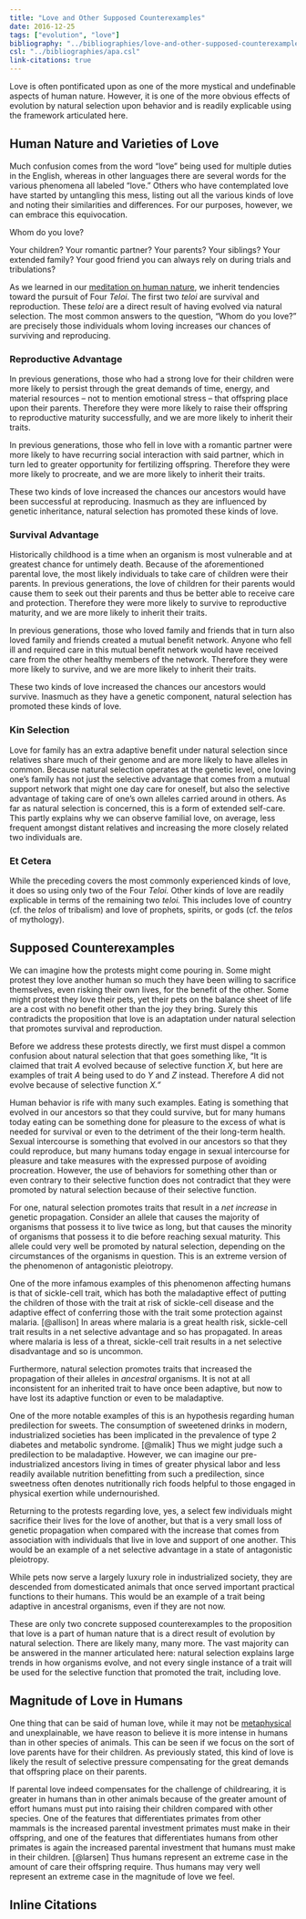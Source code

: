 ```yaml
---
title: "Love and Other Supposed Counterexamples"
date: 2016-12-25
tags: ["evolution", "love"]
bibliography: "../bibliographies/love-and-other-supposed-counterexamples.json"
csl: "../bibliographies/apa.csl"
link-citations: true
---
```


Love is often pontificated upon as one of the more mystical and undefinable aspects of human nature. However, it is one of the more obvious effects of evolution by natural selection upon behavior and is readily explicable using the framework articulated here.


## Human Nature and Varieties of Love

Much confusion comes from the word "love" being used for multiple duties in the English, whereas in other languages there are several words for the various phenomena all labeled "love." Others who have contemplated love have started by untangling this mess, listing out all the various kinds of love and noting their similarities and differences. For our purposes, however, we can embrace this equivocation.

Whom do you love?

Your children? Your romantic partner? Your parents? Your siblings? Your extended family? Your good friend you can always rely on during trials and tribulations?

As we learned in our [meditation on human nature](four-teloi-of-human-nature.html), we inherit tendencies toward the pursuit of Four _Teloi_. The first two _teloi_ are survival and reproduction. These _teloi_ are a direct result of having evolved via natural selection. The most common answers to the question, "Whom do you love?" are precisely those individuals whom loving increases our chances of surviving and reproducing.


### Reproductive Advantage

In previous generations, those who had a strong love for their children were more likely to persist through the great demands of time, energy, and material resources &ndash; not to mention emotional stress &ndash; that offspring place upon their parents. Therefore they were more likely to raise their offspring to reproductive maturity successfully, and we are more likely to inherit their traits.

In previous generations, those who fell in love with a romantic partner were more likely to have recurring social interaction with said partner, which in turn led to greater opportunity for fertilizing offspring. Therefore they were more likely to procreate, and we are more likely to inherit their traits.

These two kinds of love increased the chances our ancestors would have been successful at reproducing. Inasmuch as they are influenced by genetic inheritance, natural selection has promoted these kinds of love.


### Survival Advantage

Historically childhood is a time when an organism is most vulnerable and at greatest chance for untimely death. Because of the aforementioned parental love, the most likely individuals to take care of children were their parents. In previous generations, the love of children for their parents would cause them to seek out their parents and thus be better able to receive care and protection. Therefore they were more likely to survive to reproductive maturity, and we are more likely to inherit their traits.

In previous generations, those who loved family and friends that in turn also loved family and friends created a mutual benefit network. Anyone who fell ill and required care in this mutual benefit network would have received care from the other healthy members of the network. Therefore they were more likely to survive, and we are more likely to inherit their traits.

These two kinds of love increased the chances our ancestors would survive. Inasmuch as they have a genetic component, natural selection has promoted these kinds of love.


### Kin Selection

Love for family has an extra adaptive benefit under natural selection since relatives share much of their genome and are more likely to have alleles in common. Because natural selection operates at the genetic level, one loving one's family has not just the selective advantage that comes from a mutual support network that might one day care for oneself, but also the selective advantage of taking care of one's own alleles carried around in others. As far as natural selection is concerned, this is a form of extended self-care. This partly explains why we can observe familial love, on average, less frequent amongst distant relatives and increasing the more closely related two individuals are.


### Et Cetera

While the preceding covers the most commonly experienced kinds of love, it does so using only two of the Four _Teloi._ Other kinds of love are readily explicable in terms of the remaining two _teloi._ This includes love of country (cf. the _telos_ of tribalism) and love of prophets, spirits, or gods (cf. the _telos_ of mythology).


## Supposed Counterexamples

We can imagine how the protests might come pouring in. Some might protest they love another human so much they have been willing to sacrifice themselves, even risking their own lives, for the benefit of the other. Some might protest they love their pets, yet their pets on the balance sheet of life are a cost with no benefit other than the joy they bring. Surely this contradicts the proposition that love is an adaptation under natural selection that promotes survival and reproduction.

Before we address these protests directly, we first must dispel a common confusion about natural selection that that goes something like, "It is claimed that trait _A_ evolved because of selective function _X_, but here are examples of trait _A_ being used to do _Y_ and _Z_ instead. Therefore _A_ did not evolve because of selective function _X."_

Human behavior is rife with many such examples. Eating is something that evolved in our ancestors so that they could survive, but for many humans today eating can be something done for pleasure to the excess of what is needed for survival or even to the detriment of the their long-term health. Sexual intercourse is something that evolved in our ancestors so that they could reproduce, but many humans today engage in sexual intercourse for pleasure and take measures with the expressed purpose of avoiding procreation. However, the use of behaviors for something other than or even contrary to their selective function does not contradict that they were promoted by natural selection because of their selective function.

For one, natural selection promotes traits that result in a _net increase_ in genetic propagation. Consider an allele that causes the majority of organisms that possess it to live twice as long, but that causes the minority of organisms that possess it to die before reaching sexual maturity. This allele could very well be promoted by natural selection, depending on the circumstances of the organisms in question. This is an extreme version of the phenomenon of antagonistic pleiotropy.

One of the more infamous examples of this phenomenon affecting humans is that of sickle-cell trait, which has both the maladaptive effect of putting the children of those with the trait at risk of sickle-cell disease and the adaptive effect of conferring those with the trait some protection against malaria. [@allison] In areas where malaria is a great health risk, sickle-cell trait results in a net selective advantage and so has propagated. In areas where malaria is less of a threat, sickle-cell trait results in a net selective disadvantage and so is uncommon.

Furthermore, natural selection promotes traits that increased the propagation of their alleles in _ancestral_ organisms. It is not at all inconsistent for an inherited trait to have once been adaptive, but now to have lost its adaptive function or even to be maladaptive.

One of the more notable examples of this is an hypothesis regarding human predilection for sweets. The consumption of sweetened drinks in modern, industrialized societies has been implicated in the prevalence of type 2 diabetes and metabolic syndrome. [@malik] Thus we might judge such a predilection to be maladaptive. However, we can imagine our pre-industrialized ancestors living in times of greater physical labor and less readily available nutrition benefitting from such a predilection, since sweetness often denotes nutritionally rich foods helpful to those engaged in physical exertion while undernourished.

Returning to the protests regarding love, yes, a select few individuals might sacrifice their lives for the love of another, but that is a very small loss of genetic propagation when compared with the increase that comes from association with individuals that live in love and support of one another. This would be an example of a net selective advantage in a state of antagonistic pleiotropy.

While pets now serve a largely luxury role in industrialized society, they are descended from domesticated animals that once served important practical functions to their humans. This would be an example of a trait being adaptive in ancestral organisms, even if they are not now.

These are only two concrete supposed counterexamples to the proposition that love is a part of human nature that is a direct result of evolution by natural selection. There are likely many, many more. The vast majority can be answered in the manner articulated here: natural selection explains large trends in how organisms evolve, and not every single instance of a trait will be used for the selective function that promoted the trait, including love. 


## Magnitude of Love in Humans

One thing that can be said of human love, while it may not be [metaphysical](metaphysics-spirituality-and-religion.html) and unexplainable, we have reason to believe it is more intense in humans than in other species of animals. This can be seen if we focus on the sort of love parents have for their children. As previously stated, this kind of love is likely the result of selective pressure compensating for the great demands that offspring place on their parents.

If parental love indeed compensates for the challenge of childrearing, it is greater in humans than in other animals because of the greater amount of effort humans must put into raising their children compared with other species. One of the features that differentiates primates from other mammals is the increased parental investment primates must make in their offspring, and one of the features that differentiates humans from other primates is again the increased parental investment that humans must make in their children. [@larsen] Thus humans represent an extreme case in the amount of care their offspring require. Thus humans may very well represent an extreme case in the magnitude of love we feel.


## Inline Citations

